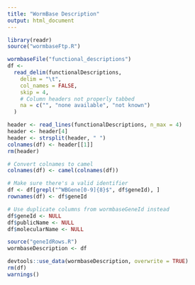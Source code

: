 ```yaml
---
title: "WormBase Description"
output: html_document
---
```


```r
library(readr)
source("wormbaseFtp.R")
```

```r
wormbaseFile("functional_descriptions")
df <-
  read_delim(functionalDescriptions,
    delim = "\t",
    col_names = FALSE,
    skip = 4,
    # Column headers not properly tabbed
    na = c("", "none available", "not known")
  )
```

```r
header <- read_lines(functionalDescriptions, n_max = 4)
header <- header[4]
header <- strsplit(header, " ")
colnames(df) <- header[[1]]
rm(header)

# Convert colnames to camel
colnames(df) <- camel(colnames(df))
```

```r
# Make sure there's a valid identifier
df <- df[grepl("^WBGene[0-9]{8}$", df$geneId), ]
rownames(df) <- df$geneId

# Use duplicate columns from wormbaseGeneId instead
df$geneId <- NULL
df$publicName <- NULL
df$molecularName <- NULL

source("geneIdRows.R")
wormbaseDescription <- df
```

```r
devtools::use_data(wormbaseDescription, overwrite = TRUE)
rm(df)
warnings()
```
